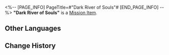 <%-- [PAGE_INFO]
PageTitle=#"Dark River of Souls"#
[END_PAGE_INFO] --%>
{{Item Infobox
|id          = 140582
|image       = Item Dark River of Souls.png{{subst:void|<!--$UPLOAD:<<SpriteOutput/ItemFigures/401032.png>-<Item Dark River of Souls.png>-<Item Icons>>-->}}
|type        = Mission Item
|invCategory = Missions
|rarity      = 3
|effect      = 
|description = Don't worry. It just looks like water from the River of Souls... probably.
}}
'''"Dark River of Souls"''' is a [[Mission Item]].

==Other Languages==
{{Other Languages
|en   = "Dark River of Souls"
|zhs  = 「黯淡冥河」
|zht  = 「黯淡冥河」
|ja   = 「ダークステュクス」
|ko   = 「어두운 저승의 강」
|es   = "Río Estigia sombrío"
|fr   = «&nbsp;Sombre Rivière des âmes&nbsp;»
|ru   = «Мрачная Река душ»
|th   = "แม่น้ำอนธการที่มืดมิด"
|vi   = Sông Styx U Ám
|de   = „Dunkler Fluss der Seelen“
|id   = "Sungai Jiwa yang Suram"
|pt   = "Rio das Almas Sombrio"
}}

==Change History==
{{Change History|3.5}}